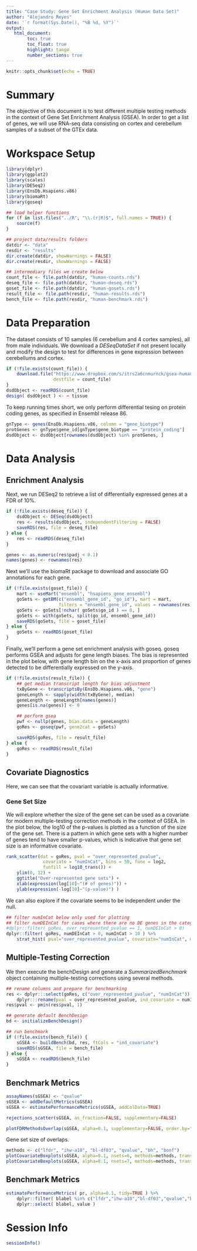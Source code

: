 ```yaml
---
title: "Case Study: Gene Set Enrichment Analysis (Human Data Set)"
author: "Alejandro Reyes"
date: '`r format(Sys.Date(), "%B %d, %Y")`'
output: 
   html_document:
        toc: true
        toc_float: true
        highlight: tango
        number_sections: true
---
```


```r
knitr::opts_chunk$set(echo = TRUE)
```

# Summary

The objective of this document is to test different multiple testing methods in the context of Gene Set Enrichment Analysis (GSEA). In order to get a list of genes, we will use RNA-seq data consisting on cortex and cerebellum samples of a subset of the GTEx data. 

# Workspace Setup

```r
library(dplyr)
library(ggplot2)
library(scales)
library(DESeq2)
library(EnsDb.Hsapiens.v86)
library(biomaRt)
library(goseq)

## load helper functions
for (f in list.files("../R", "\\.(r|R)$", full.names = TRUE)) {
    source(f)
}

## project data/results folders
datdir <- "data"
resdir <- "results"
dir.create(datdir, showWarnings = FALSE)
dir.create(resdir, showWarnings = FALSE)

## intermediary files we create below
count_file <- file.path(datdir, "human-counts.rds")
deseq_file <- file.path(datdir, "human-deseq.rds")
goset_file <- file.path(datdir, "human-gosets.rds")
result_file <- file.path(resdir, "human-results.rds")
bench_file <- file.path(resdir, "human-benchmark.rds")
```

# Data Preparation

The dataset consists of 10 samples (6 cerebellum and 4 cortex samples), all from male individuals. We download a *DESeqDataSet* if not present locally and modify the design to test for differences in gene expression between cerebellums and cortex.
	    
```r
if (!file.exists(count_file)) {
    download.file("https://www.dropbox.com/s/itrs2a6cnmurnck/gsea-human-counts.rds?dl=1",
                  destfile = count_file)
}
dsdObject <- readRDS(count_file)
design( dsdObject ) <- ~ tissue
```

To keep running times short, we only perform differential tesing on protein coding genes, as specified in Ensembl release 86. 

```r
gnType <- genes(EnsDb.Hsapiens.v86, column = "gene_biotype")
protGenes <- gnType$gene_id[gnType$gene_biotype == "protein_coding"]
dsdObject <- dsdObject[rownames(dsdObject) %in% protGenes, ]
```

# Data Analysis

## Enrichment Analysis

Next, we run DESeq2 to retrieve a list of differentially expressed genes at a FDR of 10%. 

```r
if (!file.exists(deseq_file)) {
    dsdObject <- DESeq(dsdObject)
    res <- results(dsdObject, independentFiltering = FALSE)
    saveRDS(res, file = deseq_file)
} else {
    res <- readRDS(deseq_file)
}

genes <- as.numeric(res$padj < 0.1)
names(genes) <- rownames(res)
```

Next we’ll use the biomaRt package to download and associate GO annotations for each gene. 

```r
if (!file.exists(goset_file)) {
    mart <- useMart("ensembl", "hsapiens_gene_ensembl")
    goSets <- getBM(c("ensembl_gene_id", "go_id"), mart = mart,
                    filters = "ensembl_gene_id", values = rownames(res))
    goSets <- goSets[!nchar( goSets$go_id ) == 0, ]
    goSets <- with(goSets, split(go_id, ensembl_gene_id))
    saveRDS(goSets, file = goset_file)
} else {
    goSets <- readRDS(goset_file)
}
```

Finally, we’ll perform a gene set enrichment analysis with goseq. goseq performs GSEA and adjusts for gene length biases. The bias is represented in the plot below, with gene length bin on the x-axis and proportion of genes detected to be differentially expressed on the y-axis.

```r
if (!file.exists(result_file)) {
    ## get median transcript length for bias adjustment
    txByGene <- transcriptsBy(EnsDb.Hsapiens.v86, "gene")
    geneLength <- sapply(width(txByGene), median)
    geneLength <- geneLength[names(genes)]
    genes[is.na(genes)] <- 0

    ## perform gsea
    pwf <- nullp(genes, bias.data = geneLength)
    goRes <- goseq(pwf, gene2cat = goSets)

    saveRDS(goRes, file = result_file)
} else {
    goRes <- readRDS(result_file)
}
```

## Covariate Diagnostics

Here, we can see that the covariant variable is actually informative.

### Gene Set Size

We will explore whether the size of the gene set can be used as a covariate for modern multiple-testing correction methods in the context of GSEA. In the plot below, the log10 of the p-values is plotted as a function of the size of the gene set. There is a pattern in which gene sets with a higher number of genes tend to have smaller p-values, which is indicative that gene set size is an informative covariate. 

```r
rank_scatter(dat = goRes, pval = "over_represented_pvalue", 
              covariate = "numInCat", bins = 50, funx = log2, 
              funfill = log10_trans()) +
    ylim(0, 12) +
    ggtitle("Over-represented gene sets") +
    xlab(expression(log[10]~"(# of genes)")) +
    ylab(expression(-log[10]~"(p-value)") ) 
```

We can also explore if the covariate seems to be independent under the null. 

```r
## filter numInCat below only used for plotting
## filter numDEInCat for cases where there are no DE genes in the category (these are actually not tested)
#dplyr::filter( goRes, over_represented_pvalue == 1, numDEInCat > 0)
dplyr::filter( goRes, numDEInCat > 0, numInCat > 10 ) %>%
    strat_hist( pval="over_represented_pvalue", covariate="numInCat", maxy=10)
```
 
## Multiple-Testing Correction

We then execute the benchDesign and generate a *SummarizedBenchmark* object containing multiple-testing corrections using several methods. 
 
```r
## rename columns and prepare for benchmarking
res <- dplyr:::select(goRes, c("over_represented_pvalue", "numInCat")) %>%
    dplyr:::rename(pval = over_represented_pvalue, ind_covariate = numInCat)
res$pval <- pmin(res$pval, 1)

## generate default BenchDesign
bd <- initializeBenchDesign()

## run benchmark
if (!file.exists(bench_file)) {
    sGSEA <- buildBench(bd, res, ftCols = "ind_covariate")
    saveRDS(sGSEA, file = bench_file)
} else {
    sGSEA <- readRDS(bench_file)
}
```

## Benchmark Metrics

```r
assayNames(sGSEA) <- "qvalue"
sGSEA <- addDefaultMetrics(sGSEA)
sGSEA <- estimatePerformanceMetrics(sGSEA, addColData=TRUE)
```

```r
rejections_scatter(sGSEA, as_fraction=FALSE, supplementary=FALSE)
```
  
```r
plotFDRMethodsOverlap(sGSEA, alpha=0.1, supplementary=FALSE, order.by="freq", nsets=100)
```

Gene set size of overlaps.

```r
methods <- c("lfdr", "ihw-a10", "bl-df03", "qvalue", "bh", "bonf")
plotCovariateBoxplots(sGSEA, alpha=0.1, nsets=6, methods=methods, trans=log2)
plotCovariateBoxplots(sGSEA, alpha=0.1, nsets=7, methods=methods, trans=log2, maxNum=5)
```

## Benchmark Metrics

```r
estimatePerformanceMetrics( pr, alpha=0.1, tidy=TRUE ) %>%
    dplyr::filter( blabel %in% c("lfdr","ihw-a10","bl-df03","qvalue","bh", "bonf") ) %>%
    dplyr::select( blabel, value )
```

# Session Info

```r
sessionInfo()
```
